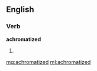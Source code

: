 ==English==

===Verb===
'''achromatized'''

# {{past of|[[achromatize]]}}

[[mg:achromatized]]
[[ml:achromatized]]